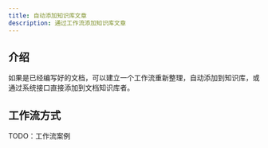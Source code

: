 ---
title: 自动添加知识库文章
description: 通过工作流添加知识库文章
---
## 介绍

如果是已经编写好的文档，可以建立一个工作流重新整理，自动添加到知识库，或通过系统接口直接添加到文档知识库者。

## 工作流方式

TODO：工作流案例
